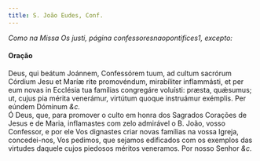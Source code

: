 ```yaml
---
title: S. João Eudes, Conf.
---
```


<em>Como na Missa Os justi, página confessoresnaopontifices1, excepto:</em>

<h4 class="text-center">Oração</h4>
<div class="container-fluid">
  <div class="row">
    <div class="col-6 dropcaps text-justify">
      Deus, qui beátum Joánnem, Confessórem tuum, ad cultum sacrórum Córdium
      Jesu et Maríæ rite promovéndum, mirabíliter inflammásti, et per eum novas
      in Ecclésia tua famílias congregáre voluísti: præsta, quǽsumus; ut, cujus
      pia mérita venerámur, virtútum quoque instruámur exémplis. Per eúndem
      Dóminum <em>&c.</em>
    </div>
    <div class="col-6 dropcaps text-justify">
      Ó Deus, que, para promover o culto em honra dos Sagrados Corações de Jesus
      e de Maria, inflamastes com zelo admirável o B. João, vosso Confessor, e
      por ele Vos dignastes criar novas famílias na vossa Igreja, concedei-nos,
      Vos pedimos, que sejamos edificados com os exemplos das virtudes daquele
      cujos piedosos méritos veneramos. Por nosso Senhor <em>&c.</em>
    </div>
  </div>
</div>
